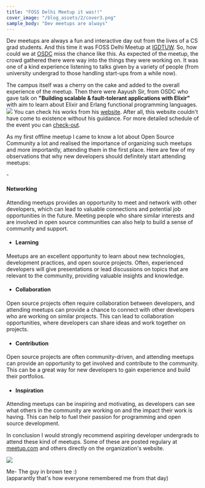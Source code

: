 ```yaml
---
title: "FOSS Delhi Meetup it was!!"
cover_image: "/blog_assets/2/cover3.png"
sample_body: "Dev meetups are always"
---
```


Dev meetups are always a fun and interactive day out from the lives of a CS grad students.
And this time it was FOSS Delhi Meetup at [IGDTUW](https://www.igdtuw.ac.in/).
So, how could we at [OSDC](https://osdc.netlify.app/) miss the chance like this.
As expected of the meetup, the crowd gathered there were way into the things they were working on.
It was one of a kind experience listening to talks given by a variety of people (from university undergrad to those handling start-ups from a while now).

The campus itself was a cherry on the cake and added to the overall experience of the meetup.
Then there were Aayush Sir, from OSDC who gave talk on **"Building scalable & fault-tolerant applications with Elixir"** with aim to learn about Elixir and Erlang functional programming languages.
![](/blog_assets/2/2.jpg)
You can check his works from his [website](https://aayushsahu.com/). After all, this website couldn't have come to existence without his guidance.
For more detailed schedule of the event you can [check-out](https://indiafoss.net/Delhi/2022/schedule?t=DelhiFOSS%20Conference).


As my first offline meetup I came to know a lot about Open Source Community a lot and realised the importance of organizing such meetups and more importantly, attending them in the first place.
Here are few of my observations that why new developers should definitely start attending meetups:

<div style={{ paddingLeft: '40px' }}>
- <h4>Networking</h4>
<div style={{ paddingLeft: '20px' }}>
Attending meetups provides an opportunity to meet and network with other developers, which can lead to valuable connections and potential job opportunities in the future. Meeting people who share similar interests and are involved in open source communities can also help to build a sense of community and support.
</div>

- <h4>Learning</h4>
<div style={{ paddingLeft: '20px' }}>
Meetups are an excellent opportunity to learn about new technologies, development practices, and open source projects. Often, experienced developers will give presentations or lead discussions on topics that are relevant to the community, providing valuable insights and knowledge.
</div>

- <h4>Collaboration</h4>
<div style={{ paddingLeft: '20px' }}>
Open source projects often require collaboration between developers, and attending meetups can provide a chance to connect with other developers who are working on similar projects. This can lead to collaboration opportunities, where developers can share ideas and work together on projects.
</div>

- <h4>Contribution</h4>
<div style={{ paddingLeft: '20px' }}>
Open source projects are often community-driven, and attending meetups can provide an opportunity to get involved and contribute to the community. This can be a great way for new developers to gain experience and build their portfolios.
</div>

- <h4>Inspiration</h4>
<div style={{ paddingLeft: '20px' }}>
Attending meetups can be inspiring and motivating, as developers can see what others in the community are working on and the impact their work is having. This can help to fuel their passion for programming and open source development.
</div>
</div>

In conclusion I would strongly recommend aspiring developer undergrads to attend these kind of meetups.
Some of these are posted regulary at <a href="https://www.meetup.com/">meetup.com</a> and others directly on the organization's website.

![](/blog_assets/2/1.jpg)
<div style={{ textAlign: 'center' }}>
      Me- The guy in brown tee :)<br />
      (apparantly that's how everyone remembered me from that day)
</div>